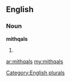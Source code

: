 ==English==

===Noun===
'''mithqals'''

# {{plural of|[[mithqal]]}}

[[Category:English plurals]]

[[ar:mithqals]]
[[my:mithqals]]